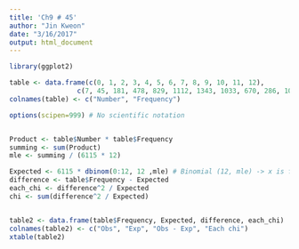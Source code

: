 ```yaml
---
title: 'Ch9 # 45'
author: "Jin Kweon"
date: "3/16/2017"
output: html_document
---
```


```r
library(ggplot2)
```

```r
table <- data.frame(c(0, 1, 2, 3, 4, 5, 6, 7, 8, 9, 10, 11, 12),
                 c(7, 45, 181, 478, 829, 1112, 1343, 1033, 670, 286, 104, 24, 3))
colnames(table) <- c("Number", "Frequency")

options(scipen=999) # No scientific notation


Product <- table$Number * table$Frequency
summing <- sum(Product)
mle <- summing / (6115 * 12)

Expected <- 6115 * dbinom(0:12, 12 ,mle) # Binomial (12, mle) -> x is from 0 ~ 12
difference <- table$Frequency - Expected
each_chi <- difference^2 / Expected
chi <- sum(difference^2 / Expected)


table2 <- data.frame(table$Frequency, Expected, difference, each_chi)
colnames(table2) <- c("Obs", "Exp", "Obs - Exp", "Each chi")
xtable(table2)
```